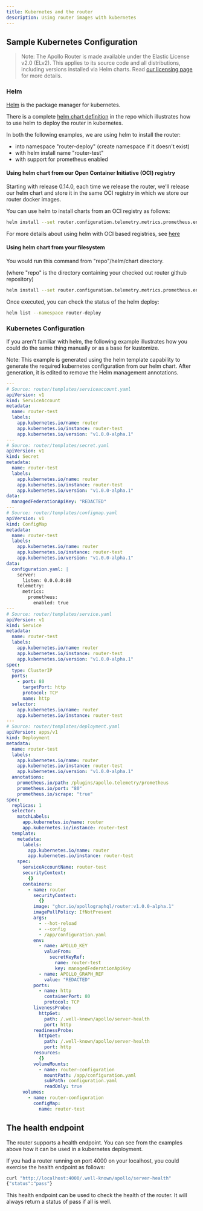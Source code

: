```yaml
---
title: Kubernetes and the router
description: Using router images with kubernetes
---
```



## Sample Kubernetes Configuration

> Note: The Apollo Router is made available under the Elastic License v2.0 (ELv2).  This applies to its source code and all distributions, including versions installed via Helm charts.  Read [our licensing page](https://www.apollographql.com/docs/resources/elastic-license-v2-faq/) for more details.

### Helm

[Helm](https://helm.sh) is the package manager for kubernetes.

There is a complete [helm chart definition](https://github.com/apollographql/router/tree/v1.0.0-alpha.1/helm/chart/router) in the repo which illustrates how to use helm to deploy the router in kubernetes.

In both the following examples, we are using helm to install the router:
 - into namespace "router-deploy" (create namespace if it doesn't exist)
 - with helm install name "router-test"
 - with support for prometheus enabled

#### Using helm chart from our Open Container Initiative (OCI) registry

Starting with release 0.14.0, each time we release the router, we'll release
our helm chart and store it in the same OCI registry in which we store our
router docker images.

You can use helm to install charts from an OCI registry as follows:

```bash
helm install --set router.configuration.telemetry.metrics.prometheus.enabled=true --set managedFederation.apiKey="REDACTED" --set managedFederation.graphRef="REDACTED" --create-namespace --namespace router-deploy router-test oci://ghcr.io/apollographql/helm-charts/router --version 0.1.20 --values router/values.yaml
```

For more details about using helm with OCI based registries, see [here](https://helm.sh/docs/topics/registries/)

#### Using helm chart from your filesystem

You would run this command from "repo"/helm/chart directory.

(where "repo" is the directory containing your checked out router github repository)

```bash
helm install --set router.configuration.telemetry.metrics.prometheus.enabled=true --set managedFederation.apiKey="REDACTED" --set managedFederation.graphRef="REDACTED" --create-namespace --namespace router-deploy router-test router --values router/values.yaml
```

Once executed, you can check the status of the helm deploy:

```bash
helm list --namespace router-deploy
```

### Kubernetes Configuration

If you aren't familiar with helm, the following example illustrates how you could do the same thing manually or as a base for kustomize.

Note: This example is generated using the helm template capability to generate the required kubernetes configuration from our helm chart. After generation, it is edited to remove the Helm management annotations.

```yaml
---
# Source: router/templates/serviceaccount.yaml
apiVersion: v1
kind: ServiceAccount
metadata:
  name: router-test
  labels:
    app.kubernetes.io/name: router
    app.kubernetes.io/instance: router-test
    app.kubernetes.io/version: "v1.0.0-alpha.1"
---
# Source: router/templates/secret.yaml
apiVersion: v1
kind: Secret
metadata:
  name: router-test
  labels:
    app.kubernetes.io/name: router
    app.kubernetes.io/instance: router-test
    app.kubernetes.io/version: "v1.0.0-alpha.1"
data:
  managedFederationApiKey: "REDACTED"
---
# Source: router/templates/configmap.yaml
apiVersion: v1
kind: ConfigMap
metadata:
  name: router-test
  labels:
    app.kubernetes.io/name: router
    app.kubernetes.io/instance: router-test
    app.kubernetes.io/version: "v1.0.0-alpha.1"
data:
  configuration.yaml: |
    server:
      listen: 0.0.0.0:80
    telemetry:
      metrics:
        prometheus:
          enabled: true
---
# Source: router/templates/service.yaml
apiVersion: v1
kind: Service
metadata:
  name: router-test
  labels:
    app.kubernetes.io/name: router
    app.kubernetes.io/instance: router-test
    app.kubernetes.io/version: "v1.0.0-alpha.1"
spec:
  type: ClusterIP
  ports:
    - port: 80
      targetPort: http
      protocol: TCP
      name: http
  selector:
    app.kubernetes.io/name: router
    app.kubernetes.io/instance: router-test
---
# Source: router/templates/deployment.yaml
apiVersion: apps/v1
kind: Deployment
metadata:
  name: router-test
  labels:
    app.kubernetes.io/name: router
    app.kubernetes.io/instance: router-test
    app.kubernetes.io/version: "v1.0.0-alpha.1"
  annotations:
    prometheus.io/path: /plugins/apollo.telemetry/prometheus
    prometheus.io/port: "80"
    prometheus.io/scrape: "true"
spec:
  replicas: 1
  selector:
    matchLabels:
      app.kubernetes.io/name: router
      app.kubernetes.io/instance: router-test
  template:
    metadata:
      labels:
        app.kubernetes.io/name: router
        app.kubernetes.io/instance: router-test
    spec:
      serviceAccountName: router-test
      securityContext:
        {}
      containers:
        - name: router
          securityContext:
            {}
          image: "ghcr.io/apollographql/router:v1.0.0-alpha.1"
          imagePullPolicy: IfNotPresent
          args:
            - --hot-reload
            - --config
            - /app/configuration.yaml
          env:
            - name: APOLLO_KEY
              valueFrom:
                secretKeyRef:
                  name: router-test
                  key: managedFederationApiKey
            - name: APOLLO_GRAPH_REF
              value: "REDACTED"
          ports:
            - name: http
              containerPort: 80
              protocol: TCP
          livenessProbe:
            httpGet:
              path: /.well-known/apollo/server-health
              port: http
          readinessProbe:
            httpGet:
              path: /.well-known/apollo/server-health
              port: http
          resources:
            {}
          volumeMounts:
            - name: router-configuration
              mountPath: /app/configuration.yaml
              subPath: configuration.yaml
              readOnly: true
      volumes:
        - name: router-configuration
          configMap:
            name: router-test
```

## The health endpoint

The router supports a health endpoint. You can see from the examples above how it can be used in a kubernetes deployment.

If you had a router running on port 4000 on your localhost, you could exercise the health endpoint as follows:

```bash
curl "http://localhost:4000/.well-known/apollo/server-health"
{"status":"pass"}
```

This health endpoint can be used to check the health of the router. It will always return a status of pass if all is well.

